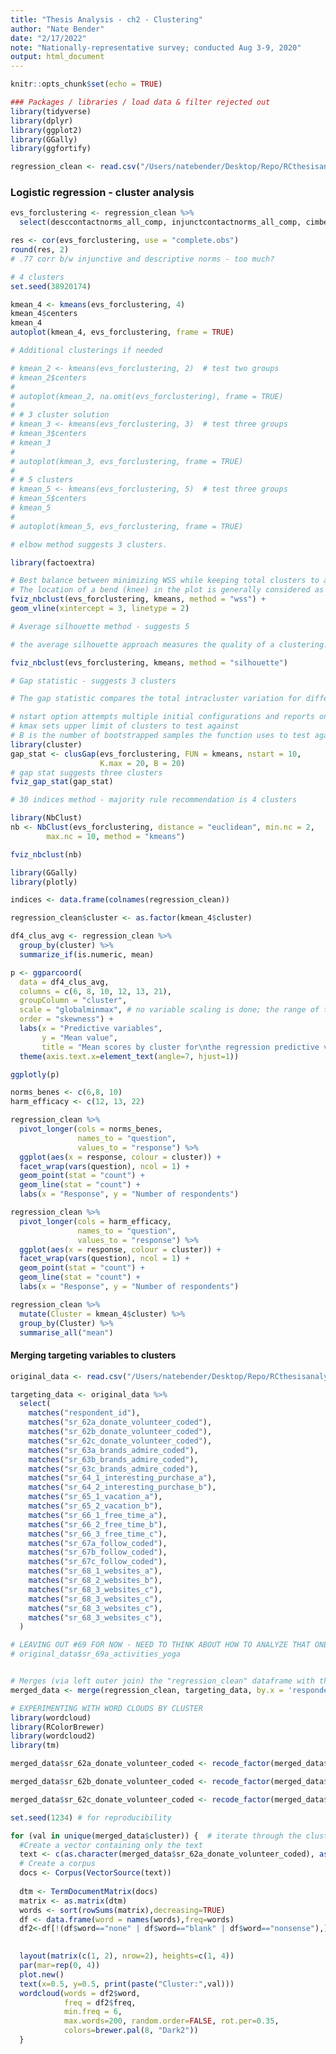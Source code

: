 ```yaml
---
title: "Thesis Analysis - ch2 - Clustering"
author: "Nate Bender"
date: "2/17/2022"
note: "Nationally-representative survey; conducted Aug 3-9, 2020"
output: html_document
---
```


```r
knitr::opts_chunk$set(echo = TRUE)
```

```r
### Packages / libraries / load data & filter rejected out 
library(tidyverse)
library(dplyr)
library(ggplot2)
library(GGally)
library(ggfortify)

```



```r
regression_clean <- read.csv("/Users/natebender/Desktop/Repo/RCthesisanalysis/cleandata/perenial_complete_for_analysis.csv", header=TRUE, stringsAsFactors = TRUE)
```

### Logistic regression - cluster analysis
```r
evs_forclustering <- regression_clean %>% 
  select(desccontactnorms_all_comp, injunctcontactnorms_all_comp, cimbenefits_comp, sr_10_harm_you_personally_reversed, sr_11_harm_future_generations_reversed, sr_31_able_to_call)

res <- cor(evs_forclustering, use = "complete.obs")
round(res, 2)
# .77 corr b/w injunctive and descriptive norms - too much?
```

```r
# 4 clusters
set.seed(38920174)

kmean_4 <- kmeans(evs_forclustering, 4)
kmean_4$centers
kmean_4
autoplot(kmean_4, evs_forclustering, frame = TRUE)

```

```r

# Additional clusterings if needed

# kmean_2 <- kmeans(evs_forclustering, 2)  # test two groups
# kmean_2$centers
# 
# autoplot(kmean_2, na.omit(evs_forclustering), frame = TRUE)
# 
# # 3 cluster solution
# kmean_3 <- kmeans(evs_forclustering, 3)  # test three groups
# kmean_3$centers
# kmean_3
# 
# autoplot(kmean_3, evs_forclustering, frame = TRUE)
# 
# # 5 clusters
# kmean_5 <- kmeans(evs_forclustering, 5)  # test three groups
# kmean_5$centers
# kmean_5
# 
# autoplot(kmean_5, evs_forclustering, frame = TRUE)
```


```r
# elbow method suggests 3 clusters.

library(factoextra)

# Best balance between minimizing WSS while keeping total clusters to a reasonable number. 
# The location of a bend (knee) in the plot is generally considered as an indicator of the appropriate number of clusters.
fviz_nbclust(evs_forclustering, kmeans, method = "wss") +
geom_vline(xintercept = 3, linetype = 2)
```

```r
# Average silhouette method - suggests 5

# the average silhouette approach measures the quality of a clustering. That is, it determines how well each object lies within its cluster. A high average silhouette width indicates a good clustering.

fviz_nbclust(evs_forclustering, kmeans, method = "silhouette")
```

```r
# Gap statistic - suggests 3 clusters

# The gap statistic compares the total intracluster variation for different values of k with their expected values under null reference distribution of the data (i.e. a distribution with no obvious clustering)

# nstart option attempts multiple initial configurations and reports on the best one. For example, adding nstart=25 will generate 25 initial random centroids and choose the best one for the algorithm.
# kmax sets upper limit of clusters to test against
# B is the number of bootstrapped samples the function uses to test against. The reference dataset is generated using Monte Carlo simulations of the sampling process
library(cluster)
gap_stat <- clusGap(evs_forclustering, FUN = kmeans, nstart = 10,
                    K.max = 20, B = 20)
# gap stat suggests three clusters
fviz_gap_stat(gap_stat)

```

```r
# 30 indices method - majority rule recommendation is 4 clusters

library(NbClust)
nb <- NbClust(evs_forclustering, distance = "euclidean", min.nc = 2,
        max.nc = 10, method = "kmeans")

fviz_nbclust(nb)
```

```r
library(GGally)
library(plotly)

indices <- data.frame(colnames(regression_clean))

regression_clean$cluster <- as.factor(kmean_4$cluster)

df4_clus_avg <- regression_clean %>%
  group_by(cluster) %>%
  summarize_if(is.numeric, mean)

p <- ggparcoord(
  data = df4_clus_avg, 
  columns = c(6, 8, 10, 12, 13, 21), 
  groupColumn = "cluster", 
  scale = "globalminmax", # no variable scaling is done; the range of the graphs is defined by the global minimum and the global maximum
  order = "skewness") + 
  labs(x = "Predictive variables", 
       y = "Mean value", 
       title = "Mean scores by cluster for\nthe regression predictive variables") +
  theme(axis.text.x=element_text(angle=7, hjust=1))

ggplotly(p)
```


```r
norms_benes <- c(6,8, 10)
harm_efficacy <- c(12, 13, 22)

regression_clean %>% 
  pivot_longer(cols = norms_benes,
               names_to = "question", 
               values_to = "response") %>% 
  ggplot(aes(x = response, colour = cluster)) +
  facet_wrap(vars(question), ncol = 1) +
  geom_point(stat = "count") +
  geom_line(stat = "count") +
  labs(x = "Response", y = "Number of respondents")

```
```r
regression_clean %>% 
  pivot_longer(cols = harm_efficacy,
               names_to = "question", 
               values_to = "response") %>% 
  ggplot(aes(x = response, colour = cluster)) +
  facet_wrap(vars(question), ncol = 1) +
  geom_point(stat = "count") +
  geom_line(stat = "count") +
  labs(x = "Response", y = "Number of respondents")
```



```r
regression_clean %>%
  mutate(Cluster = kmean_4$cluster) %>%
  group_by(Cluster) %>%
  summarise_all("mean")
```

#### Merging targeting variables to clusters
```r
original_data <- read.csv("/Users/natebender/Desktop/Repo/RCthesisanalysis/dyn_national_20200828 - results-20200930-082116_NEW.csv", header=TRUE, stringsAsFactors = TRUE)

targeting_data <- original_data %>% 
  select(
    matches("respondent_id"),
    matches("sr_62a_donate_volunteer_coded"),
    matches("sr_62b_donate_volunteer_coded"),
    matches("sr_62c_donate_volunteer_coded"),
    matches("sr_63a_brands_admire_coded"),
    matches("sr_63b_brands_admire_coded"),
    matches("sr_63c_brands_admire_coded"),
    matches("sr_64_1_interesting_purchase_a"),
    matches("sr_64_2_interesting_purchase_b"),
    matches("sr_65_1_vacation_a"),
    matches("sr_65_2_vacation_b"),
    matches("sr_66_1_free_time_a"),
    matches("sr_66_2_free_time_b"),
    matches("sr_66_3_free_time_c"),
    matches("sr_67a_follow_coded"),
    matches("sr_67b_follow_coded"),
    matches("sr_67c_follow_coded"),
    matches("sr_68_1_websites_a"),
    matches("sr_68_2_websites_b"),
    matches("sr_68_3_websites_c"),
    matches("sr_68_3_websites_c"),
    matches("sr_68_3_websites_c"),
    matches("sr_68_3_websites_c"),
  )

# LEAVING OUT #69 FOR NOW - NEED TO THINK ABOUT HOW TO ANALYZE THAT ONE FIRST
# original_data$sr_69a_activities_yoga


# Merges (via left outer join) the "regression_clean" dataframe with the clusters indicated with the add'l targeting data from the original dataframe. Only data in the orig dataframe that matches a unique resp ID in "regression clean" gets merged. 
merged_data <- merge(regression_clean, targeting_data, by.x = 'respondent_id', all.x= T)
```

```r
# EXPERIMENTING WITH WORD CLOUDS BY CLUSTER
library(wordcloud)
library(RColorBrewer)
library(wordcloud2)
library(tm)

merged_data$sr_62a_donate_volunteer_coded <- recode_factor(merged_data$sr_62a_donate_volunteer_coded, "Nonsense/Can't Code"="Nonsense", "NOnsense/Can't Code"="Nonsense", "St. Jude's Children's Hospital"="StJudesChildrensHospital", "United Way"="UnitedWay", "Salvation Army"="SalvationArmy", "Red Cross"="RedCross", "Public Media"="PublicMedia", "Pro Choice"="ProChoice", "Food Shelf"="FoodShelf", "Enviro Left"="EnviroLeft", "Conservative Christian"="ConservativeChristian", "Animal Humane Society"="AnimalHumaneSociety", "American Red Cross"="AmericanRedCross")

merged_data$sr_62b_donate_volunteer_coded <- recode_factor(merged_data$sr_62b_donate_volunteer_coded, "Nonsense/Can't Code"="Nonsense", "NOnsense/Can't Code"="Nonsense", "St. Jude's Children's Hospital"="StJudesChildrensHospital", "United Way"="UnitedWay", "Salvation Army"="SalvationArmy", "Red Cross"="RedCross", "Public Media"="PublicMedia", "PUblic Media"="PublicMedia", "Pro Choice"="ProChoice", "Food Shelf"="FoodShelf", "Enviro Left"="EnviroLeft", "Conservative Christian"="ConservativeChristian", "Animal Humane Society"="AnimalHumaneSociety", "American Red Cross"="AmericanRedCross", "Higher Ed"="HigherEd")

merged_data$sr_62c_donate_volunteer_coded <- recode_factor(merged_data$sr_62c_donate_volunteer_coded, "Nonsense/Can't Code"="Nonsense", "NOnsense/Can't Code"="Nonsense", "St. Jude's Children's Hospital"="StJudesChildrensHospital", "St. Jude's Children Hospital"="StJudesChildrensHospital", "United Way"="UnitedWay", "Salvation Army"="SalvationArmy", "Red Cross"="RedCross", "Public Media"="PublicMedia", "PUblic Media"="PublicMedia", "Pro Choice"="ProChoice", "Food Shelf"="FoodShelf", "Enviro Left"="EnviroLeft", "Conservative Christian"="ConservativeChristian", "Animal Humane Society"="AnimalHumaneSociety", "American Red Cross"="AmericanRedCross", "Higher Ed"="HigherEd")

set.seed(1234) # for reproducibility 

for (val in unique(merged_data$cluster)) {  # iterate through the clusters and create a word cloud for each
  #Create a vector containing only the text
  text <- c(as.character(merged_data$sr_62a_donate_volunteer_coded), as.character(merged_data$sr_62b_donate_volunteer_coded), as.character(merged_data$sr_62c_donate_volunteer_coded))
  # Create a corpus  
  docs <- Corpus(VectorSource(text))
  
  dtm <- TermDocumentMatrix(docs) 
  matrix <- as.matrix(dtm) 
  words <- sort(rowSums(matrix),decreasing=TRUE) 
  df <- data.frame(word = names(words),freq=words)
  df2<-df[!(df$word=="none" | df$word=="blank" | df$word=="nonsense"),]

  
  layout(matrix(c(1, 2), nrow=2), heights=c(1, 4))
  par(mar=rep(0, 4))
  plot.new()
  text(x=0.5, y=0.5, print(paste("Cluster:",val)))
  wordcloud(words = df2$word, 
            freq = df2$freq, 
            min.freq = 6,           
            max.words=200, random.order=FALSE, rot.per=0.35,            
            colors=brewer.pal(8, "Dark2"))
  }
  





```




